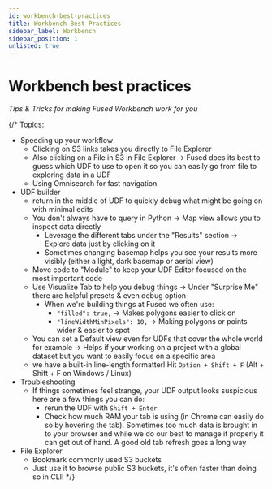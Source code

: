 ```yaml
---
id: workbench-best-practices
title: Workbench Best Practices
sidebar_label: Workbench 
sidebar_position: 1
unlisted: true
---
```


# Workbench best practices

_Tips & Tricks for making Fused Workbench work for you_

{/* 
Topics:
- Speeding up your workflow
    - Clicking on S3 links takes you directly to File Explorer
    - Also clicking on a File in S3 in File Explorer -> Fused does its best to guess which UDF to use to open it so you can easily go from file to exploring data in a UDF
    - Using Omnisearch for fast navigation
- UDF builder
    - return in the middle of UDF to quickly debug what might be going on with minimal edits
    - You don't always have to query in Python -> Map view allows you to inspect data directly
        - Leverage the different tabs under the "Results" section -> Explore data just by clicking on it
        - Sometimes changing basemap helps you see your results more visibly (either a light, dark basemap or aerial view)
    - Move code to "Module" to keep your UDF Editor focused on the most important code
    - Use Visualize Tab to help you debug things -> Under "Surprise Me" there are helpful presets & even debug option
        - When we're building things at Fused we often use:
            - `"filled": true,` -> Makes polygons easier to click on
            - `"lineWidthMinPixels": 10,` -> Making polygons or points wider & easier to spot
    - You can set a Default view even for UDFs that cover the whole world for example -> Helps if your working on a project with a global dataset but you want to easily focus on a specific area
    - we have a built-in line-length formatter! Hit `Option + Shift + F` (Alt + Shift + F on Windows / Linux)
- Troubleshooting
    - If things sometimes feel strange, your UDF output looks suspicious here are a few things you can do:
        - rerun the UDF with `Shift + Enter`
        - Check how much RAM your tab is using (in Chrome can easily do so by hovering the tab). Sometimes too much data is brought in to your browser and while we do our best to manage it properly it can get out of hand. A good old tab refresh goes a long way
- File Explorer
    - Bookmark commonly used S3 buckets 
    - Just use it to browse public S3 buckets, it's often faster than doing so in CLI!
*/}